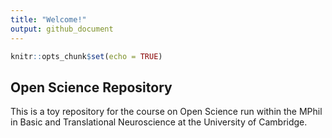 ```yaml
---
title: "Welcome!"
output: github_document
---
```


```r
knitr::opts_chunk$set(echo = TRUE)
```

## Open Science Repository

This is a toy repository for the course on Open Science run within the MPhil in Basic and Translational Neuroscience at the University of Cambridge.
